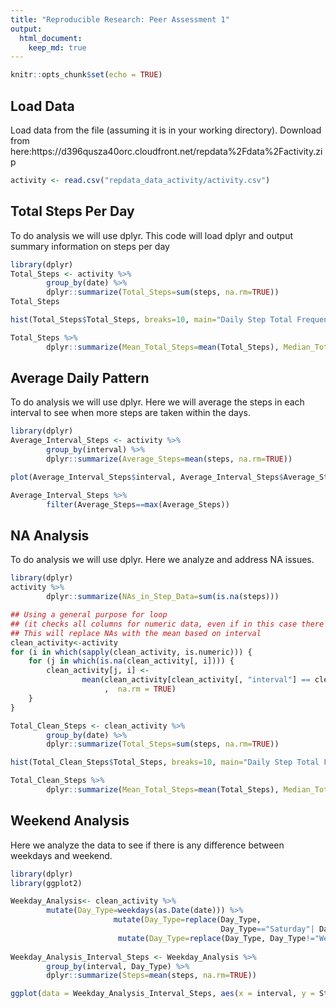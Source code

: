 ```yaml
---
title: "Reproducible Research: Peer Assessment 1"
output: 
  html_document:
    keep_md: true
---
```


```r
knitr::opts_chunk$set(echo = TRUE)
```

## Load Data

Load data from the file (assuming it is in your working directory). Download from here:https://d396qusza40orc.cloudfront.net/repdata%2Fdata%2Factivity.zip

```r
activity <- read.csv("repdata_data_activity/activity.csv")
```

## Total Steps Per Day

To do analysis we will use dplyr. This code will load dplyr and output summary information on steps per day

```r
library(dplyr)
Total_Steps <- activity %>%
        group_by(date) %>%
        dplyr::summarize(Total_Steps=sum(steps, na.rm=TRUE))
Total_Steps

hist(Total_Steps$Total_Steps, breaks=10, main="Daily Step Total Frequency", xlab="Steps in a day")

Total_Steps %>%
        dplyr::summarize(Mean_Total_Steps=mean(Total_Steps), Median_Total_Steps=median(Total_Steps))


```
## Average Daily Pattern

To do analysis we will use dplyr. Here we will average the steps in each interval to see when more steps are taken within the days.

```r
library(dplyr)
Average_Interval_Steps <- activity %>%
        group_by(interval) %>%
        dplyr::summarize(Average_Steps=mean(steps, na.rm=TRUE))

plot(Average_Interval_Steps$interval, Average_Interval_Steps$Average_Steps, type="l", main="Time Series, Steps per Interval", ylab="Steps", xlab="Interval")

Average_Interval_Steps %>%
        filter(Average_Steps==max(Average_Steps))
```

## NA Analysis

To do analysis we will use dplyr. Here we analyze and address NA issues.

```r
library(dplyr)
activity %>%
        dplyr::summarize(NAs_in_Step_Data=sum(is.na(steps)))

## Using a general purpose for loop 
## (it checks all columns for numeric data, even if in this case there is only 1)
## This will replace NAs with the mean based on interval
clean_activity<-activity
for (i in which(sapply(clean_activity, is.numeric))) {
    for (j in which(is.na(clean_activity[, i]))) {
        clean_activity[j, i] <- 
                mean(clean_activity[clean_activity[, "interval"] == clean_activity[j, "interval"], i]
                     ,  na.rm = TRUE)
    }
}

Total_Clean_Steps <- clean_activity %>%
        group_by(date) %>%
        dplyr::summarize(Total_Steps=sum(steps, na.rm=TRUE))

hist(Total_Clean_Steps$Total_Steps, breaks=10, main="Daily Step Total Frequency", xlab="Steps in a day")

Total_Clean_Steps %>%
        dplyr::summarize(Mean_Total_Steps=mean(Total_Steps), Median_Total_Steps=median(Total_Steps))
```
## Weekend Analysis

Here we analyze the data to see if there is any difference between weekdays and weekend.

```r
library(dplyr)
library(ggplot2)

Weekday_Analysis<- clean_activity %>%
        mutate(Day_Type=weekdays(as.Date(date))) %>%
                       mutate(Day_Type=replace(Day_Type, 
                                               Day_Type=="Saturday"| Day_Type=="Sunday", "Weekend")) %>%
                        mutate(Day_Type=replace(Day_Type, Day_Type!="Weekend", "Weekday" ))
 
Weekday_Analysis_Interval_Steps <- Weekday_Analysis %>%
        group_by(interval, Day_Type) %>%
        dplyr::summarize(Steps=mean(steps, na.rm=TRUE))

ggplot(data = Weekday_Analysis_Interval_Steps, aes(x = interval, y = Steps)) + geom_line(color = "#00AFBB", size = 1) + facet_wrap(Day_Type ~ ., ncol=1)


       
```